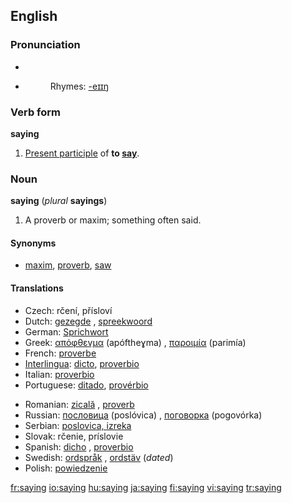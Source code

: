 ==English==

{{rank|across|answer|early|448|saying|talk|spirit|sometimes}}

===Pronunciation===
*{{IPA|/ˈseɪɪŋ/}}
*{{audio|en-us-saying.ogg|Audio (US)}}
*:Rhymes: [[Rhymes:English:-eɪɪŋ|-eɪɪŋ]]

===Verb form===
'''saying'''

# [[Present participle]] of '''to [[say]]'''.

===Noun===
'''saying''' (''plural'' '''sayings''')

# A proverb or maxim; something often said.

====Synonyms====
*[[maxim]], [[proverb]], [[saw]]

====Translations====
{{trans-top}}
*Czech: rčení, přísloví  {{n}}
*Dutch: [[gezegde]] {{n}}, [[spreekwoord]] {{n}}
*German: [[Sprichwort]] {{n}}
*Greek: [[απόφθεγμα]] (apóftheɣma) {{n}}, [[παροιμία]] (parimía) {{f}}
*French: [[proverbe]] {{m}}
*[[Interlingua]]: [[dicto]], [[proverbio]]
*Italian: [[proverbio]] {{m}}
*Portuguese: [[ditado]], [[provérbio]]
{{trans-mid}}
*Romanian: [[zicală]] {{f}}, [[proverb]]
*Russian: [[пoслoвицa]] (poslóvica) {{f}}, [[пoгoвoркa]] (pogovórka)  {{f}}
*Serbian: [[poslovica, izreka]] {{f}}
*Slovak: rčenie,  príslovie  {{n}}
*Spanish: [[dicho]] {{m}}, [[proverbio]] {{m}}
*Swedish: [[ordspråk]] {{n}}, [[ordstäv]] {{n}} (''dated'')
*Polish: [[powiedzenie]]
{{trans-bottom}}

[[fr:saying]]
[[io:saying]]
[[hu:saying]]
[[ja:saying]]
[[fi:saying]]
[[vi:saying]]
[[tr:saying]]
